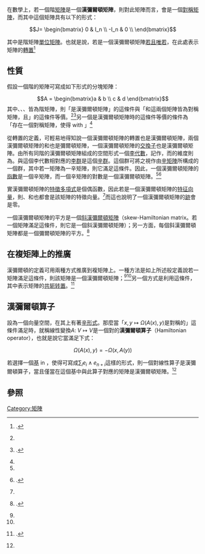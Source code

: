 在數學上，若一個{{math|2''n''}}階[[矩陣|矩陣]]{{math|''A''}}是一個'''漢彌爾頓矩陣'''，則對此矩陣而言，{{math|''JA''}}會是一個[[對稱矩陣|對稱矩陣]]，而其中{{math|''J''}}這個矩陣具有以下的形式：

:<math>J=
\begin{bmatrix}
0 & I_n \\
-I_n & 0 \\
\end{bmatrix}</math>

其中{{math|''I<sub>n</sub>''}}是{{math|''n''}}階矩陣[[單位矩陣|單位矩陣]]。也就是說，若{{math|''A''}}是一個漢彌爾頓矩陣[[若且唯若|若且唯若]]{{math|1 = (''JA'')<sup>T</sup> = ''JA''}}，在此處{{math|()<sup>T</sup>}}表示矩陣的[[转置矩阵|轉置]]<ref name=ikramov>{{citation | first = Khakim D. | last = Ikramov | title = Hamiltonian square roots of skew-Hamiltonian matrices revisited | journal = Linear Algebra and its Applications | volume = 325 | year = 2001 | pages = 101–107 | doi = 10.1016/S0024-3795(00)00304-9 }}.</ref>

==性質==

假設一個{{math|2''n''}}階的矩陣{{math|''A''}}可寫成如下形式的分塊矩陣：
:<math> A = \begin{bmatrix}a & b \\ c & d \end{bmatrix}</math>
其中{{math|''a''}}、{{math|''b''}}、{{math|''c''}}、{{math|''d''}}皆為{{math|''n''}}階矩陣，則「{{math|''A''}}是漢彌爾頓矩陣」的這條件與「{{math|''b''}}和{{math|''c''}}這兩個矩陣皆為對稱矩陣，且{{math|1 = ''a'' + ''d''<sup>T</sup> = 0}}」的這條件等價。<ref name=ikramov /><ref name=meyer>{{citation | first1 = K. R. | last1 = Meyer | first2 = G. R. | last2 = Hall | title = Introduction to Hamiltonian dynamical systems and the {{math|''N''}}-body problem | publisher = [[Springer_Science+Business_Media|Springer]] | year = 1991 | isbn = 0-387-97637-X }}.</ref>另一個{{math|''A''}}是漢彌爾頓矩陣時的這條件等價的條件為「存在一個對稱矩陣{{math|''S''}}，使得{{math|1 = ''A'' = ''JS''}} with {{math|''S''}}」<ref name=meyer />{{rp|34}}

從轉置的定義，可輕易地得知說一個漢彌爾頓矩陣的轉置也是漢彌爾頓矩陣，兩個漢彌爾頓矩陣的和也是彌爾頓矩陣，一個漢彌爾頓矩陣的[[交換子|交換子]]也是漢彌爾頓矩陣。由所有同階的漢彌爾頓矩陣組成的空間形式一個[[李代數|李代數]]，記作{{math|sp(2''n'')}}，而{{math|sp(2''n'')}}的維度則為{{math|2''n''<sup>2</sup> + ''n''}}。與這個李代數相對應的[[李群|李群]]是{{math|Sp(2''n'')}}這個[[辛群|辛群]]。{{math|Sp(2''n'')}}這個群可將之視作由[[辛矩陣|辛矩陣]]所構成的一個群，其中若一矩陣{{math|''A''}}為一辛矩陣，則它滿足{{math|1 = ''A''<sup>T</sup>''JA'' = ''J''}}這條件。因此，一個漢彌爾頓矩陣的[[矩阵指数|指數]]是一個辛矩陣，而一個辛矩陣的對數是一個漢彌爾頓矩陣。<ref name=meyer />{{rp|34–36}}<ref name=dragt>{{citation | first = Alex J. | last = Dragt | doi = 10.1196/annals.1350.025 | title = The symplectic group and classical mechanics | journal = Annals of the New York Academy of Sciences | year = 2005 | volume = 1045 | issue = 1 | pages=291–307}}.</ref>

實漢彌爾頓矩陣的[[特徵多項式|特徵多項式]]是個偶函數，因此若{{math|λ}}是一個漢彌爾頓矩陣的[[特征向量|特征向量]]，則{{math|−λ}}、{{math|λ<sup>*</sup>}}和{{math|−λ<sup>*</sup>}}也都會是該矩陣的特徵向量。<ref name=meyer />{{rp|45}}而這也說明了一個漢彌爾頓矩陣的[[跡|跡]]會是零。

一個漢彌爾頓矩陣的平方是一個[[斜漢彌爾頓矩陣|斜漢彌爾頓矩陣]]（skew-Hamiltonian matrix。若一個矩陣{{math|''A''}}滿足{{math|1 = (''JA'')<sup>T</sup> = −''JA''}}這條件，則它是一個斜漢彌爾頓矩陣）；另一方面，每個斜漢彌爾頓矩陣都是一個彌爾頓矩陣的平方。<ref name=waterhouse>{{citation | first = William C. | last = Waterhouse | authorlink = William C. Waterhouse | doi = 10.1016/j.laa.2004.10.003 | title = The structure of alternating-Hamiltonian matrices | journal = Linear Algebra and its Applications | volume = 396 | year = 2005 | pages = 385–390 }}.</ref>

==在複矩陣上的推廣==
漢彌爾頓的定義可用兩種方式推廣到複矩陣上。一種方法是如上所述般定義說若一矩陣{{math|''A''}}滿足{{math|1 = (''JA'')<sup>T</sup> = ''JA''}}這條件，則該矩陣是一個漢彌爾頓矩陣；<ref name=ikramov /><ref name=waterhouse />另一個方式是利用{{math|1 = (''JA'')<sup>*</sup> = ''JA''}}這條件，其中{{math|()<sup>*</sup>}}表示矩陣的[[共轭转置|共轭转置]]。<ref name=paige>{{citation | first1 = Chris | last1 = Paige | first2 = Charles | last2 = Van Loan | authorlink2 = Charles F. Van Loan | title = A Schur decomposition for Hamiltonian matrices | journal = Linear Algebra and its Applications | volume = 41 | year = 1981 | pages = 11–32 | doi = 10.1016/0024-3795(81)90086-0 }}.</ref>

==漢彌爾頓算子==
設{{math|''V''}}為一個向量空間，在其上有著[[辛向量空间|辛形式]]{{math|Ω}}。那麼當「<math>x, y \mapsto \Omega(A(x), y)</math>是對稱的」這條件滿足時，就稱線性變換<math>A:\; V \mapsto V</math>是一個對{{math|Ω}}的'''漢彌爾頓算子'''（Hamiltonian operator），也就是說它當滿足下式：

:<math>\Omega(A(x), y)=-\Omega(x, A(y))</math>

若選擇一個[[基_(線性代數)|基]]{{math|''e''<sub>1</sub>, …, ''e''<sub>2''n''</sub>}} in {{math|''V''}}，使得{{math|Ω}}可寫成<math>\sum_i e_i \wedge e_{n+i}</math>這樣的形式，則一個對{{math|Ω}}線性算子是漢彌爾頓算子，當且僅當在這個基中與此算子對應的矩陣是漢彌爾頓矩陣。<ref name=waterhouse />

==參照==
<references />

[[Category:矩陣|Category:矩陣]]